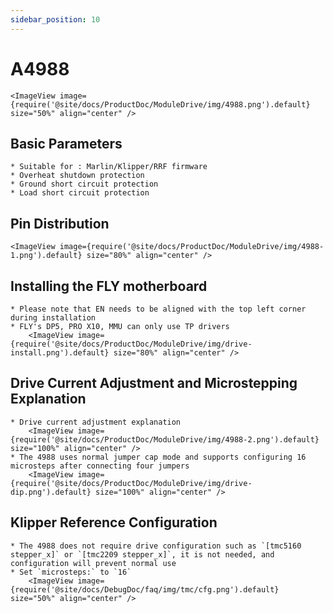 ```yaml
---
sidebar_position: 10
---
```




# A4988

    <ImageView image={require('@site/docs/ProductDoc/ModuleDrive/img/4988.png').default} size="50%" align="center" />

## Basic Parameters

    * Suitable for : Marlin/Klipper/RRF firmware
    * Overheat shutdown protection
    * Ground short circuit protection
    * Load short circuit protection

## Pin Distribution

    <ImageView image={require('@site/docs/ProductDoc/ModuleDrive/img/4988-1.png').default} size="80%" align="center" />

## Installing the FLY motherboard
    * Please note that EN needs to be aligned with the top left corner during installation
    * FLY's DP5, PRO X10, MMU can only use TP drivers
        <ImageView image={require('@site/docs/ProductDoc/ModuleDrive/img/drive-install.png').default} size="80%" align="center" />

## Drive Current Adjustment and Microstepping Explanation
    * Drive current adjustment explanation
        <ImageView image={require('@site/docs/ProductDoc/ModuleDrive/img/4988-2.png').default} size="100%" align="center" />
    * The 4988 uses normal jumper cap mode and supports configuring 16 microsteps after connecting four jumpers
        <ImageView image={require('@site/docs/ProductDoc/ModuleDrive/img/drive-dip.png').default} size="100%" align="center" />

## Klipper Reference Configuration
    * The 4988 does not require drive configuration such as `[tmc5160 stepper_x]` or `[tmc2209 stepper_x]`, it is not needed, and configuration will prevent normal use
    * Set `microsteps:` to `16`
        <ImageView image={require('@site/docs/DebugDoc/faq/img/tmc/cfg.png').default} size="50%" align="center" />